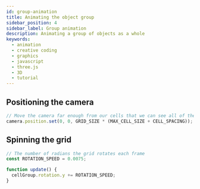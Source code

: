 ```yaml
---
id: group-animation
title: Animating the object group
sidebar_position: 4
sidebar_label: Group animation
description: Animating a group of objects as a whole
keywords:
  - animation
  - creative coding
  - graphics
  - javascript
  - three.js
  - 3D
  - tutorial
---
```


## Positioning the camera

```javascript
// Move the camera far enough from our cells that we can see all of them.
camera.position.set(0, 0, GRID_SIZE * (MAX_CELL_SIZE + CELL_SPACING));
```

## Spinning the grid

```javascript
// The number of radians the grid rotates each frame
const ROTATION_SPEED = 0.0075;

function update() {
  cellGroup.rotation.y += ROTATION_SPEED;
}
```
